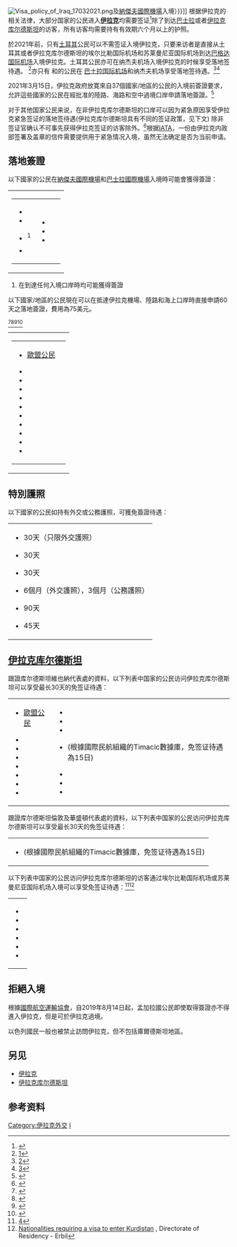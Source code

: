 [[File:Visa_policy_of_Iraq_17032021.png|thumb]]及[[納傑夫國際機場|納傑夫國際機場]]入境）}}{{legend|#EFE3AF|免簽證到訪伊拉克庫爾德斯坦 (30天)}}{{legend|grey|需要簽證}}]]
根据伊拉克的相关法律，大部分国家的公民进入'''[[伊拉克|伊拉克]]'''均需要签证<ref>{{Cite web|title = Visa Information|url = https://www.timaticweb.com/cgi-bin/tim_website_client.cgi?FullText=1&COUNTRY=IQ&SECTION=VI&SUBSECTION=00&user=KLMB2C&subuser=KLMB2C|work = [[Timatic|Timatic]]|publisher = [[IATA|IATA]]|accessdate = 17 December 2013|archive-date = 2014-03-14|archive-url = https://archive.today/20140314003525/https://www.timaticweb.com/cgi-bin/tim_website_client.cgi?FullText=1&COUNTRY=IQ&SECTION=VI&SUBSECTION=00&user=KLMB2C&subuser=KLMB2C}}</ref>除了到达[[巴士拉|巴士拉]]或者[[伊拉克库尔德斯坦|伊拉克库尔德斯坦]]的访客，所有访客均需要持有有效期六个月以上的护照。

於2021年前，只有[[土耳其|土耳其]]公民可以不需签证入境伊拉克，只要来访者是直接从土耳其或者伊拉克库尔德斯坦的埃尔比勒国际机场和苏莱曼尼亚国际机场到达[[巴格达国际机场|巴格达国际机场]]入境伊拉克。土耳其公民亦可在纳杰夫机场入境伊拉克的时候享受落地签待遇。 <ref>[https://www.timaticweb.com/cgi-bin/tim_website_client.cgi?SpecData=1&VISA=&page=visa&NA=TR&AR=00&PASSTYPES=PASS&DE=IQ&user=KLMB2C&subuser=KLMB2C]{{dead link|date=2018年2月 |bot=InternetArchiveBot |fix-attempted=yes }}</ref>亦只有 {{Flag|Bahrain}}和{{Flag|Saudi Arabia}}的公民在 [[巴士拉国际机场|巴士拉国际机场]]和纳杰夫机场享受落地签待遇。<ref>[https://www.timaticweb.com/cgi-bin/tim_website_client.cgi?SpecData=1&VISA=&page=visa&NA=BH&AR=00&PASSTYPES=PASS&DE=IQ&user=KLMB2C&subuser=KLMB2C]{{dead link|date=2018年2月 |bot=InternetArchiveBot |fix-attempted=yes }}</ref><ref>[https://www.timaticweb.com/cgi-bin/tim_website_client.cgi?SpecData=1&VISA=&page=visa&NA=SA&AR=00&PASSTYPES=PASS&DE=IQ&user=KLMB2C&subuser=KLMB2C]{{dead link|date=2018年2月 |bot=InternetArchiveBot |fix-attempted=yes }}</ref>

2021年3月15日，伊拉克政府放寛來自37個國家/地區的公民的入境前簽證要求，允許這些國家的公民在經批准的陸路、海路和空中過境口岸申請落地簽證。<ref>{{Cite web |url=https://gds.gov.iq/iraq-lifts-requirement-to-obtain-pre-arrival-visas-for-citizens-of-30-countries/ |title=存档副本 |access-date=2021-04-15 |archive-date=2021-04-15 |archive-url=https://web.archive.org/web/20210415131110/https://gds.gov.iq/iraq-lifts-requirement-to-obtain-pre-arrival-visas-for-citizens-of-30-countries/ }}</ref>

对于其他国家公民来说，在非伊拉克库尔德斯坦的口岸可以因为紧急原因享受伊拉克紧急签证的落地签待遇(伊拉克库尔德斯坦具有不同的签证政策，见下文) 除非签证官确认不可事先获得伊拉克签证的访客除外。<ref>{{Cite web |url=http://www.mofa.gov.iq/en/consular-services/visa |title=Iraqi MFA website |accessdate=2015-11-30 |archive-date=2015-07-05 |archive-url=https://web.archive.org/web/20150705042949/http://www.mofa.gov.iq/en/consular-services/visa |dead-url=no }}</ref>根据[[IATA|IATA]]，一份由伊拉克内政部签署及盖章的信件需要提供用于紧急情况入境，虽然无法确定是否为当前申请。

==落地簽證==
以下國家的公民在[[納傑夫國際機場|納傑夫國際機場]]和[[巴士拉國際機場|巴士拉國際機場]]入境時可能會獲得簽證：
{|style=" border-radius:1em; box-shadow: 0.1em 0.1em 0.5em rgba(0,0,0,0.75); background-color: white; border: 1px solid white; padding: 5px;"
|- style="vertical-align:top;"
|
{|
|
*{{flag|Bahrain}}
*{{flag|Kuwait}}
*{{flag|Lebanon}}<sup>1</sup> 
*{{flag|Oman}}
|valign=top|
*{{flag|Qatar}}
*{{flag|Saudi Arabia}}
*{{flag|United Arab Emirates}}
|
|}
|}

# 在到達任何入境口岸時均可能獲得簽證

以下國家/地區的公民現在可以在抵達伊拉克機場、陸路和海上口岸時直接申請60天之落地簽證，費用為75美元。

<ref>{{Cite web |url=https://arabic.rt.com/middle_east/1213644-%D8%A7%D9%84%D8%B9%D8%B1%D8%A7%D9%82-%D9%8A%D8%B9%D9%81%D9%8A-%D9%85%D9%88%D8%A7%D8%B7%D9%86%D9%8A-37-%D8%AF%D9%88%D9%84%D8%A9-%D9%85%D9%86-%D8%AA%D8%A3%D8%B4%D9%8A%D8%B1%D8%A9-%D8%A7%D9%84%D8%AF%D8%AE%D9%88%D9%84/ |title=存档副本 |access-date=2021-04-15 |archive-date=2021-04-12 |archive-url=https://web.archive.org/web/20210412002104/https://arabic.rt.com/middle_east/1213644-%D8%A7%D9%84%D8%B9%D8%B1%D8%A7%D9%82-%D9%8A%D8%B9%D9%81%D9%8A-%D9%85%D9%88%D8%A7%D8%B7%D9%86%D9%8A-37-%D8%AF%D9%88%D9%84%D8%A9-%D9%85%D9%86-%D8%AA%D8%A3%D8%B4%D9%8A%D8%B1%D8%A9-%D8%A7%D9%84%D8%AF%D8%AE%D9%88%D9%84/ }}</ref><ref>{{Cite web |url=https://al-ain.com/article/iraq-exempts-citizens-of-37-countries-entry-visas |title=存档副本 |access-date=2021-04-15 |archive-date=2021-04-12 |archive-url=https://web.archive.org/web/20210412002106/https://al-ain.com/article/iraq-exempts-citizens-of-37-countries-entry-visas }}</ref><ref>{{Cite web |url=https://aw-journal.com/iraq-canceled-entry-visas-for-citizens-of-37-countries-to-stimulate-investment/ |title=存档副本 |access-date=2021-04-15 |archive-date=2021-04-12 |archive-url=https://web.archive.org/web/20210412005115/https://aw-journal.com/iraq-canceled-entry-visas-for-citizens-of-37-countries-to-stimulate-investment/ }}</ref><ref>{{Cite web |url=https://www.aljazeera.net/news/politics/2021/3/21/%D8%A7%D9%84%D9%82%D8%A7%D8%A6%D9%85%D8%A9-%D8%AE%D9%84%D8%AA-%D9%85%D9%86-%D8%A7%D9%84%D8%A8%D9%84%D8%AF%D8%A7%D9%86-%D8%A7%D9%84%D8%B9%D8%B1%D8%A8%D9%8A%D8%A9-%D9%88%D8%AA%D8%B1%D9%83%D9%8A%D8%A7 |title=存档副本 |access-date=2021-04-15 |archive-date=2021-04-12 |archive-url=https://web.archive.org/web/20210412002106/https://www.aljazeera.net/news/politics/2021/3/21/%D8%A7%D9%84%D9%82%D8%A7%D8%A6%D9%85%D8%A9-%D8%AE%D9%84%D8%AA-%D9%85%D9%86-%D8%A7%D9%84%D8%A8%D9%84%D8%AF%D8%A7%D9%86-%D8%A7%D9%84%D8%B9%D8%B1%D8%A8%D9%8A%D8%A9-%D9%88%D8%AA%D8%B1%D9%83%D9%8A%D8%A7 }}</ref>

{|style=" border-radius:1em; box-shadow: 0.1em 0.1em 0.5em rgba(0,0,0,0.75); background-color: white; border: 1px solid white; padding: 5px;"
|- style="vertical-align:top;"
|
{|
|
*{{flagicon|EU}} [[歐盟公民|歐盟公民]] 
*{{flag|United States}}
*{{flag|United Kingdom}}
*{{flag|Russia}}
*{{flag|China}}
*{{flag|Japan}}
*{{flag|South Korea}}
*{{flag|New Zealand}}
*{{flag|Canada}}
*{{flag|Australia}}
*{{flag|Switzerland}}
|
|}
|}

==特別護照==
以下國家的公民如持有外交或公務護照，可獲免簽證待遇：
{|
|
*{{Flag|China}} 30天（只限外交護照）
*{{Flag|Iran}} 30天 
*{{Flag|Kuwait}} 30天 
*{{Flag|Lebanon}} 6個月（外交護照），3個月（公務護照）
*{{Flag|Serbia}} 90天  
*{{Flag|Turkey}} 45天 
|}

== [[伊拉克库尔德斯坦|伊拉克库尔德斯坦]] ==
跟證库尔德斯坦維也納代表處的資料，以下列表中国家的公民访问伊拉克库尔德斯坦可以享受最长30天的免签证待遇：
{|style=" border-radius:1em; box-shadow: 0.1em 0.1em 0.5em rgba(0,0,0,0.75); background-color: white; border: 1px solid white; padding: 5px;"
|- style="vertical-align:top;"
|
*{{flagicon|EU}} [[歐盟公民|歐盟公民]]
*{{flag|Australia}}
*{{flag|Brazil}}
*{{flag|Canada}}
*{{flag|Japan}}
*{{flag|Kuwait}}
*{{flag|New Zealand}}
*{{flag|Norway}}
|valign=top|
*{{flag|Qatar}}
*{{flag|South Korea}}
*{{flag|Switzerland}}
*{{flag|Turkey}} (根據國際民航組織的Timacic數據庫，免签证待遇為15日)
*{{flag|United Arab Emirates}}
*{{flag|United Kingdom}}
*{{flag|United States}}
|}
跟證库尔德斯坦倫敦及華盛頓代表處的資料，以下列表中国家的公民访问伊拉克库尔德斯坦可以享受最长30天的免签证待遇：
{|style=" border-radius:1em; box-shadow: 0.1em 0.1em 0.5em rgba(0,0,0,0.75); background-color: white; border: 1px solid white; padding: 5px;"
|- style="vertical-align:top;"
|
*{{flag|Iran}} (根據國際民航組織的Timacic數據庫，免签证待遇為15日)
|}

以下列表中国家的公民访问伊拉克库尔德斯坦的访客通过埃尔比勒国际机场或苏莱曼尼亚国际机场入境可以享受免签证待遇：<ref>[https://www.timaticweb.com/cgi-bin/tim_website_client.cgi?FullText=1&COUNTRY=IQ&SECTION=VI&SUBSECTION=IS&user=KLMB2C&subuser=KLMB2C]{{dead link|date=2018年2月 |bot=InternetArchiveBot |fix-attempted=yes }}</ref><ref>[http://erbilresidency.com/countries.php Nationalities requiring a visa to enter Kurdistan] {{Wayback|url=http://erbilresidency.com/countries.php |date=20151008040340 }}, Directorate of Residency - Erbil</ref>
{|style=" border-radius:1em; box-shadow: 0.1em 0.1em 0.5em rgba(0,0,0,0.75); background-color: white; border: 1px solid white; padding: 5px;"
|- style="vertical-align:top;"
|
*{{flag|Iceland}}
*{{flag|Lebanon}}
*{{flag|Liechtenstein}}
*{{flag|Monaco}}
*{{flag|San Marino}}
*{{flag|Vatican City}}
|}

== 拒絕入境 ==
根據[[國際航空運輸協會|國際航空運輸協會]]，自2019年8月14日起，孟加拉國公民即使取得簽證亦不得進入伊拉克，但是可於伊拉克過境。

以色列國民一般也被禁止訪問伊拉克，但不包括庫爾德斯坦地區。

== 另见 ==
*[[伊拉克|伊拉克]]
*[[伊拉克库尔德斯坦|伊拉克库尔德斯坦]]

== 参考资料 ==
<references />
{{各国签证信息}}
[[Category:伊拉克外交|Category:伊拉克外交]]
[[Category:各國簽證政策|I]]